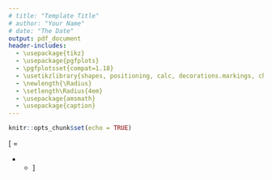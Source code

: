 ```yaml
---
# title: "Template Title"
# author: "Your Name"
# date: "The Date"
output: pdf_document
header-includes: 
  - \usepackage{tikz}
  - \usepackage{pgfplots}
  - \pgfplotsset{compat=1.18}
  - \usetikzlibrary{shapes, positioning, calc, decorations.markings, chains, scopes}
  - \newlength{\Radius}
  - \setlength\Radius{4em}
  - \usepackage{amsmath}
  - \usepackage{caption}
---
```


```r
knitr::opts_chunk$set(echo = TRUE)
```


\[
 \begin{bmatrix}
 y_{1, t}^w \\
y_{2, t}^w \\
y_{3, t}^w \\ 
\end{bmatrix} = \begin{bmatrix}
 \phi_{11} & \phi_{12} & \phi_{13} \\ 
\phi_{21} & \phi_{22} & \phi_{23} \\ 
\phi_{31} & \phi_{32} & \phi_{33} \\ 
\end{bmatrix} + \begin{bmatrix}
 y_{1, t - 1}^w \\
y_{2, t - 1}^w \\
y_{3, t - 1}^w \\ 
\end{bmatrix} + \begin{bmatrix}
 \zeta_{y,1} \\
\zeta_{y,2} \\
\zeta_{y,3} \\ 
\end{bmatrix} 
\]
